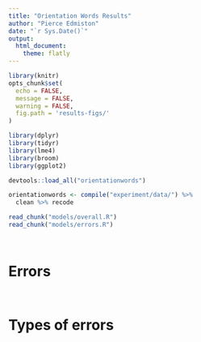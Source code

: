 ```yaml
---
title: "Orientation Words Results"
author: "Pierce Edmiston"
date: "`r Sys.Date()`"
output:
  html_document:
    theme: flatly
---
```


```r
library(knitr)
opts_chunk$set(
  echo = FALSE,
  message = FALSE,
  warning = FALSE,
  fig.path = 'results-figs/'
)

library(dplyr)
library(tidyr)
library(lme4)
library(broom)
library(ggplot2)

devtools::load_all("orientationwords")

orientationwords <- compile("experiment/data/") %>%
  clean %>% recode

read_chunk("models/overall.R")
read_chunk("models/errors.R")
```

```r
```

```r
```

# Errors

```r
```

```r
```

# Types of errors

```r
```
